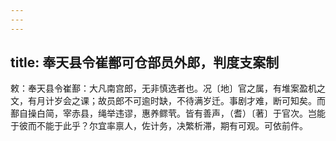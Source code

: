 ```yaml
---
---
---
```

title: 奉天县令崔鄯可仓部员外郎，判度支案制
---



敕：奉天县令崔鄯：大凡南宫郎，无非慎选者也。况〔地〕官之属，有堆案盈机之文，有月计岁会之课；故员郎不可逾时缺，不待满岁迁。事剧才难，断可知矣。而鄯自操白简，宰赤县，绳举违谬，惠养鳏茕。皆有善声，（耆）〔著〕于官次。岂能于彼而不能于此乎？尔宜率禀人，佐计务，决繁析滞，期有可观。可依前件。